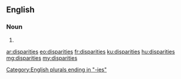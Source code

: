 ==English==

===Noun===
{{head|en}}

# {{plural of|disparity}}

[[Category:English plurals ending in "-ies"]]

[[ar:disparities]]
[[eo:disparities]]
[[fr:disparities]]
[[ku:disparities]]
[[hu:disparities]]
[[mg:disparities]]
[[my:disparities]]